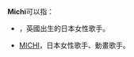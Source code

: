 '''Michi'''可以指：
* {{link-ja|MiChi|MiChi}}，英國出生的日本女性歌手。
* [[MICHI|MICHI]]，日本女性歌手、動畫歌手。

{{disamb}}
{{DEFAULTSORT:Michi}}